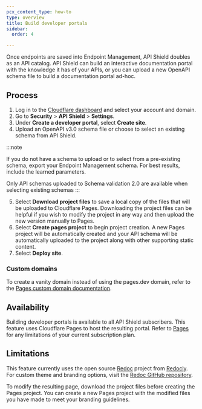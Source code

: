 ```yaml
---
pcx_content_type: how-to
type: overview
title: Build developer portals
sidebar:
  order: 4

---
```



Once <GlossaryTooltip term="API endpoint">endpoints</GlossaryTooltip> are saved into Endpoint Management, API Shield doubles as an API catalog. API Shield can build an interactive documentation portal with the knowledge it has of your APIs, or you can upload a new OpenAPI schema file to build a documentation portal ad-hoc.

## Process

1. Log in to the [Cloudflare dashboard](https://dash.cloudflare.com/) and select your account and domain.
2. Go to **Security** > **API Shield** > **Settings**.
3. Under **Create a developer portal**, select **Create site**.
4. Upload an OpenAPI v3.0 schema file or choose to select an existing schema from API Shield.

  :::note

  If you do not have a schema to upload or to select from a pre-existing schema, export your Endpoint Management schema. For best results, include the learned parameters.

  Only <GlossaryTooltip term="API schema">API schemas</GlossaryTooltip> uploaded to Schema validation 2.0 are available when selecting existing schemas
  :::

5. Select **Download project files** to save a local copy of the files that will be uploaded to Cloudflare Pages. Downloading the project files can be helpful if you wish to modify the project in any way and then upload the new version manually to Pages.
6. Select **Create pages project** to begin project creation. A new Pages project will be automatically created and your API schema will be automatically uploaded to the project along with other supporting static content.
7. Select **Deploy site**.

### Custom domains

To create a vanity domain instead of using the pages.dev domain, refer to the [Pages custom domain documentation](/pages/configuration/custom-domains/).

## Availability

Building developer portals is available to all API Shield subscribers. This feature uses Cloudflare Pages to host the resulting portal. Refer to [Pages](/pages/) for any limitations of your current subscription plan.

## Limitations

This feature currently uses the open source [Redoc](https://github.com/Redocly/redoc) project from [Redocly](https://redocly.com/). For custom theme and branding options, visit the [Redoc GitHub repository](https://github.com/Redocly/redoc).

To modify the resulting page, download the project files before creating the Pages project. You can create a new Pages project with the modified files you have made to meet your branding guidelines.
